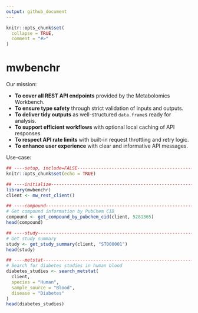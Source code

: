 ---
output: github_document
---

<!-- README.md is generated from README.Rmd. Please edit that file -->

```{r, include = FALSE}
knitr::opts_chunk$set(
  collapse = TRUE,
  comment = "#>"
)
```

# mwbenchr

<!-- badges: start -->
<!-- badges: end -->

Our mission:

- **To cover all REST API endpoints** provided by the Metabolomics Workbench.
- **To ensure type safety** through strict validation of inputs and outputs.
- **To deliver tidy outputs** as well-structured `data.frame`s ready for analysis.
- **To support efficient workflows** with optional local caching of API responses.
- **To respect API rate limits** with built-in request throttling and retry logic.
- **To enhance user experience** with clear and informative API messages.

Use-case:

```{r}
## ----setup, include=FALSE-----------------------------------------------------
knitr::opts_chunk$set(echo = TRUE)

## ----initialize---------------------------------------------------------------
library(mwbenchr)
client <- mw_rest_client()

## ----compound-----------------------------------------------------------------
# Get compound information by PubChem CID
compound <- get_compound_by_pubchem_cid(client, 5281365)
head(compound)

## ----study--------------------------------------------------------------------
# Get study summary
study <- get_study_summary(client, "ST000001")
head(study)

## ----metstat------------------------------------------------------------------
# Search for diabetes studies in human blood
diabetes_studies <- search_metstat(
  client,
  species = "Human",
  sample_source = "Blood",
  disease = "Diabetes"
)
head(diabetes_studies)
```

